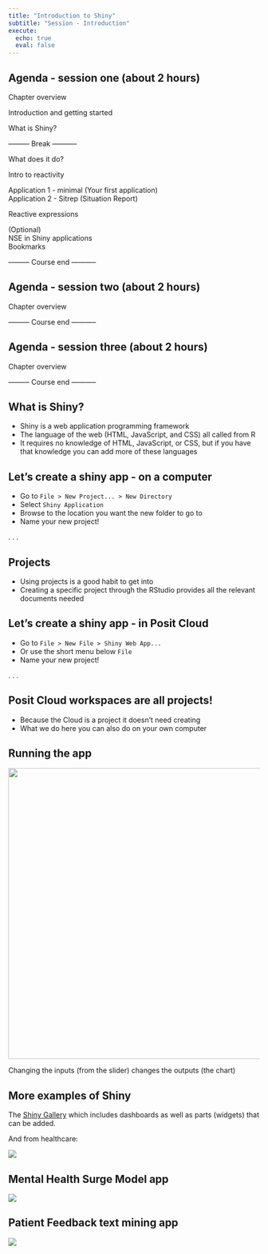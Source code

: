 ```yaml
---
title: "Introduction to Shiny"
subtitle: "Session - Introduction"
execute:
  echo: true
  eval: false
---
```


## Agenda - session one (about 2 hours)

Chapter overview

::: {.fragment .fade-in}
Introduction and getting started
:::

::: {.fragment .fade-in}
What is Shiny?
:::

::: {.fragment .fade-in}
--------- Break -----------
:::

::: {.fragment .fade-in}
What does it do?
:::

::: {.fragment .fade-in}
Intro to reactivity
:::

::: {.fragment .fade-in}
Application 1 - minimal (Your first application)\
Application 2 - Sitrep (Situation Report)
:::

::: {.fragment .fade-in}
Reactive expressions
:::

::: {.fragment .fade-in}
(Optional)\
NSE in Shiny applications\
Bookmarks
:::

::: {.fragment .fade-in}
--------- Course end -----------
:::

## Agenda - session two (about 2 hours)

Chapter overview

::: {.fragment .fade-in}
--------- Course end -----------
:::

## Agenda - session three (about 2 hours)

Chapter overview

::: {.fragment .fade-in}
--------- Course end -----------
:::

## What is Shiny?

::: incremental
-   Shiny is a web application programming framework
-   The language of the web (HTML, JavaScript, and CSS) all called from R
-   It requires no knowledge of HTML, JavaScript, or CSS, but if you have that knowledge you can add more of these languages
:::

## Let's create a shiny app - on a computer

::: incremental
-   Go to `File > New Project... > New Directory`
-   Select `Shiny Application`
-   Browse to the location you want the new folder to go to
-   Name your new project!
:::

. . .

::: {.callout-note collapse="false" appearance="default" icon="true"}
## Projects

-   Using projects is a good habit to get into
-   Creating a specific project through the RStudio provides all the relevant documents needed
:::

## Let's create a shiny app - in Posit Cloud

::: incremental
-   Go to `File > New File > Shiny Web App...`
-   Or use the short menu below `File`
-   Name your new project!
:::

. . .

::: {.callout-warning collapse="false" appearance="default" icon="true"}
## Posit Cloud workspaces are all projects!

-   Because the Cloud is a project it doesn't need creating
-   What we do here you can also do on your own computer
:::

## Running the app

![](img/screenshot-run-app.PNG){fig-alt="Screenshot of the RStudio pane under Tools and Help with the Run app icon and words" fig-align="center" width="582"}

Changing the inputs (from the slider) changes the outputs (the chart)

## More examples of Shiny

The [Shiny Gallery](https://shiny.posit.co/r/gallery/) which includes dashboards as well as parts (widgets) that can be added.

And from healthcare:

[![](https://github.com/traffordDataLab/imd19/raw/master/screenshot.png){fig-alt="Screenshot of the Indices of Deprivation 2019 dashboard from Trafford Data lab"}](https://trafforddatalab.shinyapps.io/imd19)

## Mental Health Surge Model app

[![](img/mental_health_modelling.PNG){fig-alt="Screenshot of Mental Health Modelling app from The Strategy Unit used to estimate the impacts of COVID-19 on mental health services in England"}](https://strategyunit.shinyapps.io/MH_Surge_Modelling/)

## Patient Feedback text mining app

[![](img/screenshot-pxtextmining.PNG){fig-alt="Screenshot of Patient Text Mining app from Nottinghamshire Healthcare NHS Foundation Trust (via funding from NHS England)"}](https://cdu-data-science-team.github.io/pxtextmining/)